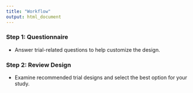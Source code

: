 ```yaml
---
title: "Workflow"
output: html_document
---
```


<h3 id="workflow_step1">Step 1: Questionnaire</h3>
- Answer trial-related questions to help customize the design.

<h3 id="workflow_step2">Step 2: Review Design</h3>
- Examine recommended trial designs and select the best option for your study.